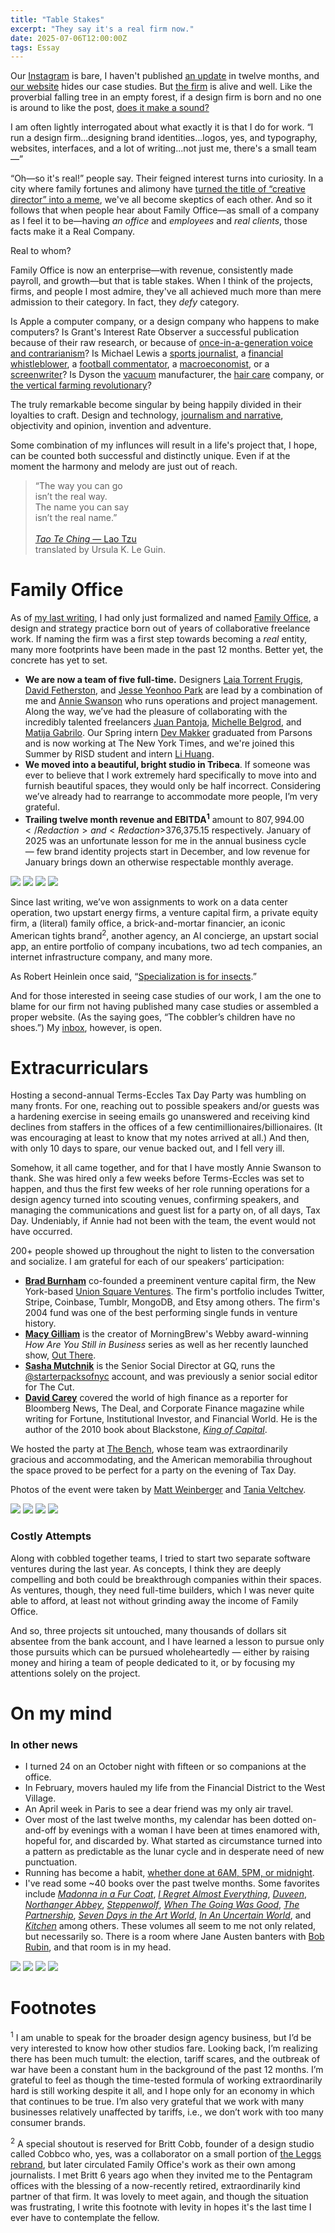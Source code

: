 ```yaml
---
title: "Table Stakes"
excerpt: "They say it's a real firm now."
date: 2025-07-06T12:00:00Z
tags: Essay
---
```


Our [Instagram](https://instagram.com/familyoffice.is) is bare, I haven't published [an update](https://diegosegura.me/posts/2024-06-30/) in twelve months, and [our website](https://familyoffice.is) hides our case studies. But [the firm](https://familyoffice.is) is alive and well. Like the proverbial falling tree in an empty forest, if a design firm is born and no one is around to like the post, [does it make a sound?](https://en.wikipedia.org/wiki/If_a_tree_falls_in_a_forest_and_no_one_is_around_to_hear_it,_does_it_make_a_sound%3F) 

I am often lightly interrogated about what exactly it is that I do for work. “I run a design firm...designing brand identities...logos, yes, and typography, websites, interfaces, and a lot of writing...not just me, there's a small team—”

“Oh—so it's real!” people say. Their feigned interest turns into curiosity. In a city where family fortunes and alimony have [turned the title of “creative director” into a meme](https://www.instagram.com/p/DKxWl36vz2s/?utm_source=ig_web_copy_link&igsh=YnQ2cXFzMm9nMzU2), we've all become skeptics of each other. And so it follows that when people hear about Family Office—as small of a company as I feel it to be—having _an office_ and _employees_ and _real clients_, those facts make it a Real Company.

Real to whom?

Family Office is now an enterprise—with revenue, consistently made payroll, and growth—but that is table stakes. When I think of the projects, firms, and people I most admire, they've all achieved much more than mere admission to their category. In fact, they _defy_ category. 

Is Apple a computer company, or a design company who happens to make computers?  Is Grant's Interest Rate Observer a successful publication because of their raw research, or because of [once-in-a-generation voice and contrarianism](https://www.institutionalinvestor.com/article/2bsw43jnxobb1k7rq8b28/culture/jim-grant-is-a-wall-street-cult-hero-does-it-matter-if-hes-often-wrong)? Is Michael Lewis a [sports journalist](https://en.wikipedia.org/wiki/Moneyball:_The_Art_of_Winning_an_Unfair_Game), a [financial whistleblower](https://en.wikipedia.org/wiki/Liar%27s_Poker), a [football commentator](https://en.wikipedia.org/wiki/The_Blind_Side:_Evolution_of_a_Game), a [macroeconomist](https://en.wikipedia.org/wiki/The_Big_Short), or a [screenwriter](https://en.wikipedia.org/wiki/Category:Films_based_on_works_by_Michael_Lewis)? Is Dyson the [vacuum](https://www.youtube.com/watch?v=IDkNqXUh5_M) manufacturer, the [hair care](https://www.wsj.com/articles/airwrap-dyson-hair-styler-sensation-cost-2aaadba4) company, or [the vertical farming revolutionary](https://www.dyson.co.uk/discover/sustainability/farming/dyson-farming-hvgs)?

The truly remarkable become singular by being happily divided in their loyalties to craft. Design and technology, [journalism and narrative](https://en.wikipedia.org/wiki/Creative_nonfiction), objectivity and opinion, invention and adventure. 

Some combination of my influnces will result in a life's project that, I hope, can be counted both successful and distinctly unique. Even if at the moment the harmony and melody are just out of reach. 

> “The way you can go  
isn’t the real way.  
The name you can say  
isn’t the real name.”  
> <br /> 
> [_Tao Te Ching_ — Lao Tzu](https://wesleyac.com/dao/refs/leguin1998.pdf)   
translated by Ursula K. Le Guin.  

# Family Office

As of <a href="https://diegosegura.me/posts/2024-06-30/">my last writing</a>, I had only just formalized and named <a href="https://familyoffice.is">Family Office</a>, a design and strategy practice born out of years of collaborative freelance work. If naming the firm was a first step towards becoming a _real_ entity, many more footprints have been made in the past 12 months. Better yet, the concrete has yet to set.

- **We are now a team of five full-time.** Designers <a href="https://www.linkedin.com/in/laiatorrentfrugis/">Laia Torrent Frugis</a>, <a href="https://www.linkedin.com/in/davidgfetherston/">David Fetherston</a>, and <a href="https://www.linkedin.com/in/yeonhoop/">Jesse Yeonhoo Park</a> are lead by a combination of me and <a href="https://www.linkedin.com/in/annie-swanson/">Annie Swanson</a> who runs operations and project management. Along the way, we’ve had the pleasure of collaborating with the incredibly talented freelancers [Juan Pantoja](https://www.juanpantoja.com), [Michelle Belgrod](https://michellebelgrod.com), and [Matija Gabrilo](https://mgabrilo.work). Our Spring intern [Dev Makker](https://www.devmakkermakesthings.com) graduated from Parsons and is now working at The New York Times, and we're joined this Summer by RISD student and intern [Li Huang](https://lihuang.space).
- **We moved into a beautiful, bright studio in Tribeca**. If someone was ever to believe that I work extremely hard specifically to move into and furnish beautiful spaces, they would only be half incorrect. Considering we’ve already had to rearrange to accommodate more people, I’m very grateful.
- **Trailing twelve month revenue and EBITDA<sup>1</sup>** amount to <Redaction>$807,994.00</Redaction> and <Redaction>$376,375.15</Redaction> respectively. January of 2025 was an unfortunate lesson for me in the annual business cycle — few brand identity projects start in December, and low revenue for January brings down an otherwise respectable monthly average.

<div class="grid grid-cols-1 md:grid-cols-2 gap-2 py-8">
<img class="w-full h-[520px] rounded-md object-cover" src="/2025-07-06/office-table.jpeg" />
<img class="w-full h-[520px] rounded-md object-cover" src="/2025-07-06/office-desks.jpeg" />
<img class="w-full h-[520px] rounded-md object-cover" src="/2025-07-06/office-display.jpeg" />
<img class="w-full h-[520px] rounded-md object-cover" src="/2025-07-06/office-annie.jpeg" />
</div>

Since last writing, we’ve won assignments to work on a data center operation, two upstart energy firms, a venture capital firm, a private equity firm, a (literal) family office, a brick-and-mortar financier, an iconic American tights brand<sup>2</sup>, another agency, an AI concierge, an upstart social app, an entire portfolio of company incubations, two ad tech companies, an internet infrastructure company, and many more.

As Robert Heinlein once said, “[Specialization is for insects](https://www.elise.com/quotes/heinlein_-_specialization_is_for_insects).”

And for those interested in seeing case studies of our work, I am the one to blame for our firm not having published many case studies or assembled a proper website. (As the saying goes, “The cobbler’s children have no shoes.”) My [inbox](mailto:diego@familyoffice.is), however, is open.

# Extracurriculars



Hosting a second-annual Terms-Eccles Tax Day Party was humbling on many fronts. For one, reaching out to possible speakers and/or guests was a hardening exercise in seeing emails go unanswered and receiving kind declines from staffers in the offices of a few centimillionaires/billionaires. (It was encouraging at least to know that my notes arrived at all.) And then, with only 10 days to spare, our venue backed out, and I fell very ill.

Somehow, it all came together, and for that I have mostly Annie Swanson to thank. She was hired only a few weeks before Terms-Eccles was set to happen, and thus the first few weeks of her role running operations for a design agency turned into scouting venues, confirming speakers, and managing the communications and guest list for a party on, of all days, Tax Day. Undeniably, if Annie had not been with the team, the event would not have occurred.

200+ people showed up throughout the night to listen to the conversation and socialize. I am grateful for each of our speakers’ participation:

- **[Brad Burnham](https://www.usv.com/people/brad-burnham/)** co-founded a preeminent venture capital firm, the New York-based [Union Square Ventures](https://www.usv.com/). The firm's portfolio includes Twitter, Stripe, Coinbase, Tumblr, MongoDB, and Etsy among others. The firm's 2004 fund was one of the best performing single funds in venture history.
- **[Macy Gilliam](https://www.instagram.com/macyagilliam/?hl=en)** is the creator of MorningBrew's Webby award-winning  _How Are You Still in Business_ series as well as her recently launched show, [Out There](https://www.youtube.com/playlist?list=PLflRwNbXC3ZchTO_f6yF9lJXnudZjvM4d).
- **[Sasha Mutchnik](https://www.instagram.com/sash.fm/?hl=en)** is the Senior Social Director at GQ, runs the [@starterpacksofnyc](https://www.instagram.com/starterpacksofnyc/?hl=en) account, and was previously a senior social editor for The Cut.
- **[David Carey](https://king-of-capital.com/whats-the-book-about/about-the-authors/)** covered the world of high finance as a reporter for Bloomberg News, The Deal, and Corporate Finance magazine while writing for Fortune, Institutional Investor, and Financial World. He is the author of the 2010 book about Blackstone, _[King of Capital](https://www.amazon.com/King-Capital-Remarkable-Schwarzman-Blackstone/dp/B08XLJ8XRQ)_.

We hosted the party at [The Bench](https://wethebench.com), whose team was extraordinarily gracious and accommodating, and the American memorabilia throughout the space proved to be perfect for a party on the evening of Tax Day.

Photos of the event were taken by [Matt Weinberger](https://www.instagram.com/mweinbergerr) and [Tania Veltchev](https://www.instagram.com/bulgariasnexttopphotog/?hl=en).

<div class="grid grid-cols-1 md:grid-cols-2 gap-2 py-8">
<img class="w-full h-[520px] rounded-md object-cover" src="/2025-07-06/terms-eccles-1.jpg" />
<img class="w-full h-[520px] rounded-md object-cover" src="/2025-07-06/terms-eccles-2.jpeg" />
<img class="w-full h-[520px] rounded-md object-cover" src="/2025-07-06/terms-eccles-3.jpg" />
<img class="w-full h-[520px] rounded-md object-cover" src="/2025-07-06/terms-eccles-4.jpg" />
</div>

### Costly Attempts

Along with cobbled together teams, I tried to start two separate software ventures during the last year. As concepts, I think they are deeply compelling and both could be breakthrough companies within their spaces. As ventures, though, they need full-time builders, which I was never quite able to afford, at least not without grinding away the income of Family Office.

And so, three projects sit untouched, many thousands of dollars sit absentee from the bank account, and I have learned a lesson to pursue only those pursuits which can be pursued wholeheartedly — either by raising money and hiring a team of people dedicated to it, or by focusing my attentions solely on the project.

# On my mind


### In other news

- I turned 24 on an October night with fifteen or so companions at the office.
- In February, movers hauled my life from the Financial District to the West Village.
- An April week in Paris to see a dear friend was my only air travel.
- Over most of the last twelve months, my calendar has been dotted on-and-off by evenings with <Redaction>a woman I have been at times enamored with, hopeful for, and discarded by. What started as circumstance turned into a pattern as predictable as the lunar cycle and in desperate need of new punctuation.</Redaction>
- Running has become a habit, <a href="https://strava.app.link/kC0Q7rjWMUb">whether done at 6AM, 5PM, or midnight</a>.
- I've read some ~40 books over the past twelve months. Some favorites include <a href="https://en.wikipedia.org/wiki/Madonna_in_a_Fur_Coat">*Madonna in a Fur Coat*</a>, <a href="https://www.simonandschuster.com/books/I-Regret-Almost-Everything/Keith-McNally/9781668017647">*I Regret Almost Everything*</a>, <a href="https://www.ebay.com/itm/276204363750">*Duveen*</a>, <a href="https://en.wikipedia.org/wiki/Northanger_Abbey">*Northanger Abbey*</a>, <a href="https://en.wikipedia.org/wiki/Steppenwolf_(novel)">*Steppenwolf*</a>, <a href="https://www.penguinrandomhouse.com/books/736963/when-the-going-was-good-by-graydon-carter-with-james-fox/">*When The Going Was Good*</a>, <a href="https://www.nytimes.com/2008/10/12/books/review/Anders-t.html">*The Partnership*</a>, <a href="https://books.google.com/books/about/Seven_Days_In_The_Art_World.html?id=RL3W5NrVCb4C&source=kp_book_description">*Seven Days in the Art World*</a>, <a href="https://www.penguinrandomhouse.com/books/158625/in-an-uncertain-world-by-robert-e-rubin-and-jacob-weisberg/">*In An Uncertain World*</a>, and <a href="https://en.wikipedia.org/wiki/Kitchen_(novel)">*Kitchen*</a> among others. These volumes all seem to me not only related, but necessarily so. There is a room where Jane Austen banters with <a href="https://en.wikipedia.org/wiki/Robert_Rubin">Bob Rubin</a>, and that room is in my head.

<div class="grid grid-cols-1 md:grid-cols-2 gap-2 py-8">
<img class="w-full h-[520px] rounded-md object-cover" src="/2025-07-06/life-trip.jpeg" />
<img class="w-full h-[520px] rounded-md object-cover" src="/2025-07-06/life-painting.jpeg" />
<img class="w-full h-[520px] rounded-md object-cover" src="/2025-07-06/life-neighborhood.jpeg" />
<img class="w-full h-[520px] rounded-md object-cover" src="/2025-07-06/life-snapshot.jpeg" />
</div>

# Footnotes

<sup>1</sup> I am unable to speak for the broader design agency business, but I’d be very interested to know how other studios fare. Looking back, I’m realizing there has been much tumult: the election, tariff scares, and the outbreak of war have been a constant hum in the background of the past 12 months. I’m grateful to feel as though the time-tested formula of working extraordinarily hard is still working despite it all, and I hope only for an economy in which that continues to be true. I’m also very grateful that we work with many businesses relatively unaffected by tariffs, i.e., we don’t work with too many consumer brands.

<sup>2</sup> A special shoutout is reserved for <Redaction>Britt Cobb</Redaction>, founder of a design studio called <Redaction>Cobbco</Redaction> who, yes, was a collaborator on a small portion of [the Leggs rebrand](https://familyoffice.is/work/leggs), but later circulated Family Office's work as their own among journalists. I met <Redaction>Britt</Redaction> 6 years ago when they invited me to the <Redaction>Pentagram</Redaction> offices with the blessing of a now-recently retired, extraordinarily kind partner of that firm. It was lovely to meet again, and though the situation was frustrating, I write this footnote with levity in hopes it's the last time I ever have to contemplate the fellow.
